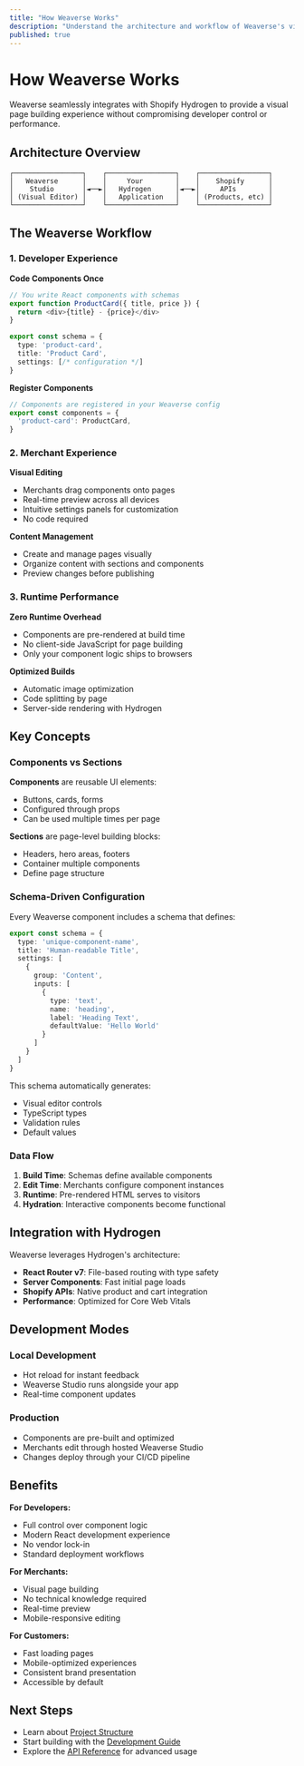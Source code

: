 ```yaml
---
title: "How Weaverse Works"
description: "Understand the architecture and workflow of Weaverse's visual page builder integrated with Shopify Hydrogen."
published: true
---
```


# How Weaverse Works

Weaverse seamlessly integrates with Shopify Hydrogen to provide a visual page building experience without compromising developer control or performance.

## Architecture Overview

```
┌─────────────────┐    ┌─────────────────┐    ┌─────────────────┐
│   Weaverse      │    │     Your        │    │    Shopify      │
│    Studio       │◄──►│   Hydrogen      │◄──►│     APIs        │
│ (Visual Editor) │    │   Application   │    │ (Products, etc) │
└─────────────────┘    └─────────────────┘    └─────────────────┘
```

## The Weaverse Workflow

### 1. Developer Experience

**Code Components Once**
```typescript
// You write React components with schemas
export function ProductCard({ title, price }) {
  return <div>{title} - {price}</div>
}

export const schema = {
  type: 'product-card',
  title: 'Product Card',
  settings: [/* configuration */]
}
```

**Register Components**  
```typescript
// Components are registered in your Weaverse config
export const components = {
  'product-card': ProductCard,
}
```

### 2. Merchant Experience

**Visual Editing**
- Merchants drag components onto pages
- Real-time preview across all devices  
- Intuitive settings panels for customization
- No code required

**Content Management**
- Create and manage pages visually
- Organize content with sections and components
- Preview changes before publishing

### 3. Runtime Performance

**Zero Runtime Overhead**
- Components are pre-rendered at build time
- No client-side JavaScript for page building
- Only your component logic ships to browsers

**Optimized Builds**
- Automatic image optimization
- Code splitting by page
- Server-side rendering with Hydrogen

## Key Concepts

### Components vs Sections

**Components** are reusable UI elements:
- Buttons, cards, forms
- Configured through props
- Can be used multiple times per page

**Sections** are page-level building blocks:
- Headers, hero areas, footers  
- Container multiple components
- Define page structure

### Schema-Driven Configuration

Every Weaverse component includes a schema that defines:

```typescript
export const schema = {
  type: 'unique-component-name',
  title: 'Human-readable Title',
  settings: [
    {
      group: 'Content',
      inputs: [
        {
          type: 'text',
          name: 'heading',
          label: 'Heading Text',
          defaultValue: 'Hello World'
        }
      ]
    }
  ]
}
```

This schema automatically generates:
- Visual editor controls
- TypeScript types
- Validation rules
- Default values

### Data Flow

1. **Build Time**: Schemas define available components
2. **Edit Time**: Merchants configure component instances  
3. **Runtime**: Pre-rendered HTML serves to visitors
4. **Hydration**: Interactive components become functional

## Integration with Hydrogen

Weaverse leverages Hydrogen's architecture:

- **React Router v7**: File-based routing with type safety
- **Server Components**: Fast initial page loads
- **Shopify APIs**: Native product and cart integration
- **Performance**: Optimized for Core Web Vitals

## Development Modes

### Local Development
- Hot reload for instant feedback
- Weaverse Studio runs alongside your app
- Real-time component updates

### Production
- Components are pre-built and optimized
- Merchants edit through hosted Weaverse Studio
- Changes deploy through your CI/CD pipeline

## Benefits

**For Developers:**
- Full control over component logic
- Modern React development experience
- No vendor lock-in
- Standard deployment workflows

**For Merchants:**  
- Visual page building
- No technical knowledge required
- Real-time preview
- Mobile-responsive editing

**For Customers:**
- Fast loading pages
- Mobile-optimized experiences
- Consistent brand presentation
- Accessible by default

## Next Steps

- Learn about [Project Structure](/docs/core-concepts/project-structure)
- Start building with the [Development Guide](/docs/development-guide)
- Explore the [API Reference](/docs/api) for advanced usage